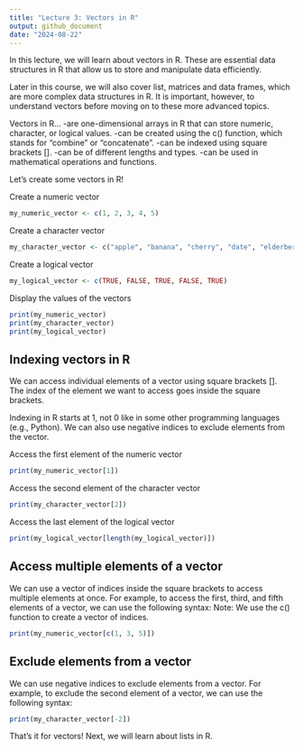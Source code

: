 ```yaml
---
title: "Lecture 3: Vectors in R"
output: github_document
date: "2024-08-22"
---
```


In this lecture, we will learn about vectors in R.
These are essential data structures in R that allow us to store and manipulate data efficiently.

Later in this course, we will also cover list, matrices and data frames, which are more complex data structures in R.
It is important, however, to understand vectors before moving on to these more advanced topics.

Vectors in R...
-are one-dimensional arrays in R that can store numeric, character, or logical values.
-can be created using the c() function, which stands for "combine" or "concatenate".
-can be indexed using square brackets [].
-can be of different lengths and types.
-can be used in mathematical operations and functions.

Let's create some vectors in R!

Create a numeric vector
```r
my_numeric_vector <- c(1, 2, 3, 4, 5)
```

Create a character vector
```r
my_character_vector <- c("apple", "banana", "cherry", "date", "elderberry")
```

Create a logical vector
```r
my_logical_vector <- c(TRUE, FALSE, TRUE, FALSE, TRUE)
```

Display the values of the vectors
```r
print(my_numeric_vector)
print(my_character_vector)
print(my_logical_vector)

```
## Indexing vectors in R

We can access individual elements of a vector using square brackets [].
The index of the element we want to access goes inside the square brackets.

Indexing in R starts at 1, not 0 like in some other programming languages (e.g., Python).
We can also use negative indices to exclude elements from the vector.

Access the first element of the numeric vector
```r
print(my_numeric_vector[1])
```

Access the second element of the character vector
```r
print(my_character_vector[2])
```

Access the last element of the logical vector
```r
print(my_logical_vector[length(my_logical_vector)])
```

## Access multiple elements of a vector

We can use a vector of indices inside the square brackets to access multiple elements at once.
For example, to access the first, third, and fifth elements of a vector, we can use the following syntax:
Note: We use the c() function to create a vector of indices.
```r
print(my_numeric_vector[c(1, 3, 5)])
```

## Exclude elements from a vector

We can use negative indices to exclude elements from a vector.
For example, to exclude the second element of a vector, we can use the following syntax:
```r
print(my_character_vector[-2])
```

That's it for vectors! Next, we will learn about lists in R.
